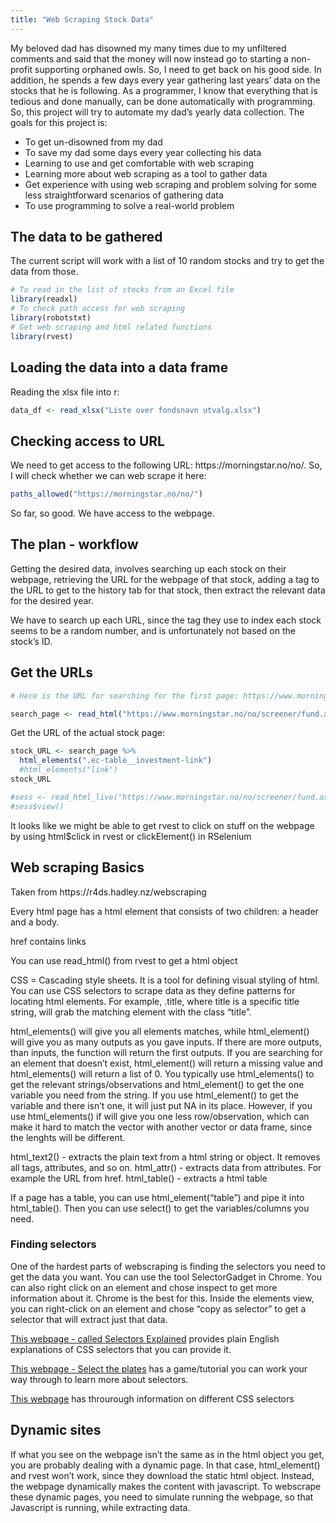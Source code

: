 ```yaml
---
title: "Web Scraping Stock Data"
---
```


My beloved dad has disowned my many times due to my unfiltered comments and said that the money  will now instead go to starting a non-profit supporting orphaned owls. So, I need to get back on his good side. In addition, he spends a few days every year gathering last years' data on the stocks that he is following. As a programmer, I know that everything that is tedious and done manually, can be done automatically with programming. So, this project will try to automate my dad's yearly data collection. The goals for this project is:

- To get un-disowned from my dad
- To save my dad some days every year collecting his data
- Learning to use and get comfortable with web scraping
- Learning more about web scraping as a tool to gather data
- Get experience with using web scraping and problem solving for some less straightforward scenarios of gathering data
- To use programming to solve a real-world problem


## The data to be gathered

The current script will work with a list of 10 random stocks and try to get the data from those.


```r
# To read in the list of stocks from an Excel file
library(readxl)
# To check path access for web scraping
library(robotstxt)
# Get web scraping and html related functions
library(rvest)
```


## Loading the data into a data frame

Reading the xlsx file into r:
```r
data_df <- read_xlsx("Liste over fondsnavn utvalg.xlsx")
```


## Checking access to URL

We need to get access to the following URL: https://morningstar.no/no/. So, I will check whether we can web scrape it here:
```r
paths_allowed("https://morningstar.no/no/")
```
So far, so good. We have access to the webpage.

## The plan - workflow

Getting the desired data, involves searching up each stock on their webpage, retrieving the URL for the webpage of that stock, adding a tag to the URL to get to the history tab for that stock, then extract the relevant data for the desired year.

We have to search up each URL, since the tag they use to index each stock seems to be a random number, and is unfortunately not based on the stock's ID.


## Get the URLs

```r
# Here is the URL for searching for the first page: https://www.morningstar.no/no/screener/fund.aspx#?filtersSelectedValue=%7B%22term%22:%22LU0048574536%22%7D&page=1&sortField=legalName&sortOrder=asc

search_page <- read_html("https://www.morningstar.no/no/screener/fund.aspx#?filtersSelectedValue=%7B%22term%22:%22LU0048574536%22%7D&page=1&sortField=legalName&sortOrder=asc")

```

Get the URL of the actual stock page:
```r
stock_URL <- search_page %>%
  html_elements(".ec-table__investment-link")
  #html_elements("link")
stock_URL

#sess <- read_html_live("https://www.morningstar.no/no/screener/fund.aspx#?filtersSelectedValue=%7B%22term%22:%22LU0048574536%22%7D&page=1&sortField=legalName&sortOrder=asc")
#sess$view()
```

It looks like we might be able to get rvest to click on stuff on the webpage by using html$click in rvest or clickElement() in RSelenium



## Web scraping Basics

Taken from https://r4ds.hadley.nz/webscraping

Every html page has a html element that consists of two children: a header and a body. 

href contains links

You can use read_html() from rvest to get a html object

CSS = Cascading style sheets. It is a tool for defining visual styling of html. You can use CSS selectors to scrape data as they define patterns for locating html elements. For example, .title, where title is a specific title string, will grab the matching element with the class "title".

html_elements() will give you all elements matches, while html_element() will give you as many outputs as you gave inputs. If there are more outputs, than inputs, the function will return the first outputs. If you are searching for an element that doesn't exist, html_element() will return a missing value and html_elements() will return a list of 0. You typically use html_elements() to get the relevant strings/observations and html_element() to get the one variable you need from the string. If you use html_element() to get the variable and there isn't one, it will just put NA in its place. However, if you use html_elements() if will give you one less row/observation, which can make it hard to match the vector with another vector or data frame, since the lenghts will be different.

html_text2() - extracts the plain text from a html string or object. It removes all tags, attributes, and so on.
html_attr() - extracts data from attributes. For example the URL from href.
html_table() - extracts a html table

If a page has a table, you can use html_element("table") and pipe it into html_table(). Then you can use select() to get the variables/columns you need.


### Finding selectors

One of the hardest parts of webscraping is finding the selectors you need to get the data you want. You can use the tool SelectorGadget in Chrome. You can also right click on an element and chose inspect to get more information about it. Chrome is the best for this. Inside the elements view, you can right-click on an element and chose "copy as selector" to get a selector that will extract just that data.

[This webpage - called Selectors Explained](https://kittygiraudel.github.io/selectors-explained/) provides plain English explanations of CSS selectors that you can provide it.

[This webpage - Select the plates](https://flukeout.github.io/) has a game/tutorial you can work your way through to learn more about selectors.

[This webpage](https://developer.mozilla.org/en-US/docs/Web/CSS/CSS_selectors) has throurough information on different CSS selectors


## Dynamic sites

If what you see on the webpage isn't the same as in the html object you get, you are probably dealing with a dynamic page. In that case, html_element() and rvest won't work, since they download the static html object. Instead, the webpage dynamically makes the content with javascript. To webscrape these dynamic pages, you need to simulate running the webpage, so that Javascript is running, while extracting data.